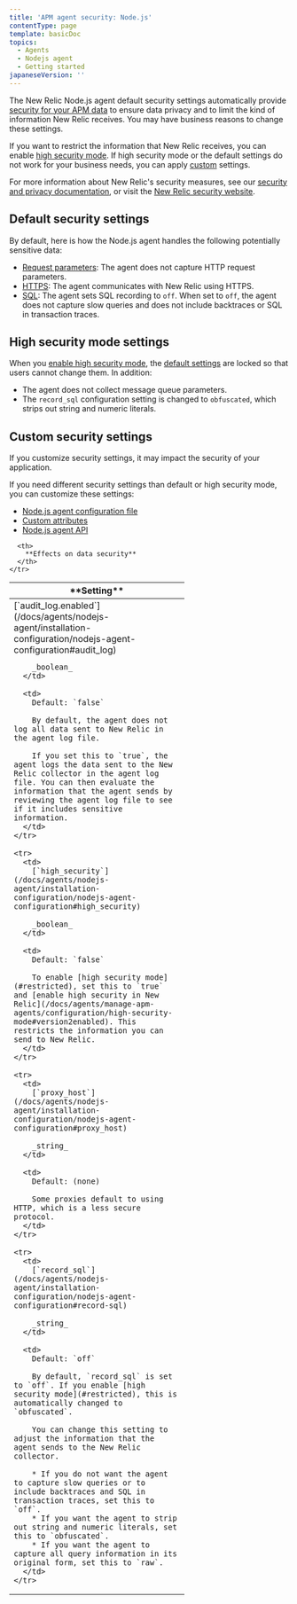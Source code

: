 ```yaml
---
title: 'APM agent security: Node.js'
contentType: page
template: basicDoc
topics:
  - Agents
  - Nodejs agent
  - Getting started
japaneseVersion: ''
---
```


The New Relic Node.js agent default security settings automatically provide [security for your APM data](/docs/using-new-relic/new-relic-security/security/apm-agent-data-security) to ensure data privacy and to limit the kind of information New Relic receives. You may have business reasons to change these settings.

If you want to restrict the information that New Relic receives, you can enable [high security mode](#restricted). If high security mode or the default settings do not work for your business needs, you can apply [custom](#custom) settings.

For more information about New Relic's security measures, see our [security and privacy documentation](/docs/using-new-relic/new-relic-security/security/security-matters-data-privacy-new-relic), or visit the [New Relic security website](https://newrelic.com/why-new-relic/security).

## Default security settings

By default, here is how the Node.js agent handles the following potentially sensitive data:

* [Request parameters](/docs/agents/nodejs-agent/installation-configuration/nodejs-agent-configuration#params): The agent does not capture HTTP request parameters.
* [HTTPS](/docs/agents/nodejs-agent/installation-configuration/nodejs-agent-configuration#ssl): The agent communicates with New Relic using HTTPS.
* [SQL](/docs/agents/nodejs-agent/installation-configuration/nodejs-agent-configuration#record-sql): The agent sets SQL recording to `off`. When set to `off`, the agent does not capture slow queries and does not include backtraces or SQL in transaction traces.

## High security mode settings

When you [enable high security mode](/docs/agents/nodejs-agent/installation-configuration/nodejs-agent-configuration#high_security), the [default settings](#default) are locked so that users cannot change them. In addition:

* The agent does not collect message queue parameters.
* The `record_sql` configuration setting is changed to `obfuscated`, which strips out string and numeric literals.

## Custom security settings

<Callout variant="caution">
  If you customize security settings, it may impact the security of your application.
</Callout>

If you need different security settings than default or high security mode, you can customize these settings:

* [Node.js agent configuration file](/docs/agents/nodejs-agent/installation-configuration/nodejs-agent-configuration)
* [Custom attributes](/docs/agents/nodejs-agent/api-guides/nodejs-agent-api#add-custom-param)
* [Node.js agent API](/docs/agents/nodejs-agent/api-guides/guide-using-nodejs-agent-api)

<Table>
  <thead>
    <tr>
      <th width="300px">
        **Setting**
      </th>

      <th>
        **Effects on data security**
      </th>
    </tr>
  </thead>

  <tbody>
    <tr>
      <td>
        [`audit_log.enabled`](/docs/agents/nodejs-agent/installation-configuration/nodejs-agent-configuration#audit_log)

        _boolean_
      </td>

      <td>
        Default: `false`

        By default, the agent does not log all data sent to New Relic in the agent log file.

        If you set this to `true`, the agent logs the data sent to the New Relic collector in the agent log file. You can then evaluate the information that the agent sends by reviewing the agent log file to see if it includes sensitive information.
      </td>
    </tr>

    <tr>
      <td>
        [`high_security`](/docs/agents/nodejs-agent/installation-configuration/nodejs-agent-configuration#high_security)

        _boolean_
      </td>

      <td>
        Default: `false`

        To enable [high security mode](#restricted), set this to `true` and [enable high security in New Relic](/docs/agents/manage-apm-agents/configuration/high-security-mode#version2enabled). This restricts the information you can send to New Relic.
      </td>
    </tr>

    <tr>
      <td>
        [`proxy_host`](/docs/agents/nodejs-agent/installation-configuration/nodejs-agent-configuration#proxy_host)

        _string_
      </td>

      <td>
        Default: (none)

        Some proxies default to using HTTP, which is a less secure protocol.
      </td>
    </tr>

    <tr>
      <td>
        [`record_sql`](/docs/agents/nodejs-agent/installation-configuration/nodejs-agent-configuration#record-sql)

        _string_
      </td>

      <td>
        Default: `off`

        By default, `record_sql` is set to `off`. If you enable [high security mode](#restricted), this is automatically changed to `obfuscated`.

        You can change this setting to adjust the information that the agent sends to the New Relic collector.

        * If you do not want the agent to capture slow queries or to include backtraces and SQL in transaction traces, set this to `off`.
        * If you want the agent to strip out string and numeric literals, set this to `obfuscated`.
        * If you want the agent to capture all query information in its original form, set this to `raw`.
      </td>
    </tr>
  </tbody>
</Table>
